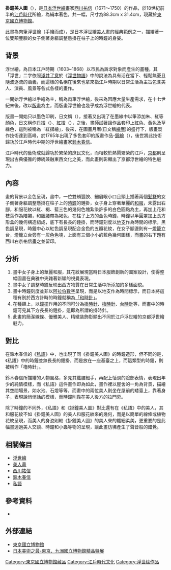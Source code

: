 {{no footnotes|time=2017-01-26T13:43:45+00:00}}
{{refimprove|time=2017-01-26T13:43:45+00:00}}
{{infobox artwork
| image_file         = 掛鐘美人圖.jpg
| image_size         = 180px
| title              = 掛鐘美人畫
| other_language_1   = [[日語|日語]]
| other_title_1      = 柱時計美人図<br/>（はしらどけいびじんず）
| artist             = [[西川祐信|西川祐信]]
| year               = 十八世紀前半
| type               = [[畫作|畫作]]
| height             = 88.3
| width              = 31.4
| museum             = [[東京國立博物館|東京國立博物館]]
}}

'''掛鐘美人圖'''（{{jpn|j=柱時計美人図|hg=はしらどけいびじんず|rm=Hashiradokeibijinzu}}），是[[日本|日本]][[浮世繪|浮世繪]]畫家[[西川祐信|西川祐信]]（1671～1750）的作品，於18世紀前半的[[江戶時代|江戶時代]]所繪，為絹本著色，共一幅，尺寸為88.3cm x 31.4cm，現藏於[[東京國立博物館|東京國立博物館]]。

此畫為肉筆浮世繪（手繪而成），是日本浮世繪[[美人畫|美人畫]]的經典範例之一，描繪著一位雙頰豐腴的女子側著身軀調整懸掛在柱子上的時鐘的身姿。

== 背景 ==
浮世繪，為日本江戶時期（1603~1868）以市民為訴求對象而產生的畫種，其「浮世」二字依照[[淺井了意|淺井了意]]於《[[浮世物語|浮世物語]]》中的說法為具有活在當下、輕鬆無憂且隨波逐流的涵義，而這樣的名稱在後來也拿來指江戶時期以日常生活為主旨包含美人、演員、風景等各式各樣的畫作。

一開始浮世繪以手繪為主，稱為肉筆浮世繪，後來為因應大量生產需求，在十七世紀末後，改以[[版畫|版畫]]為主，而版畫浮世繪也幾乎成為浮世繪的代表。

版畫一開始只以墨色印刷，日文稱{{tsl|ja|墨摺|墨摺}}（{{lang-ja|すみずりえ}}），接著又出現了在墨線中以筆添加朱、紅等顏色，日文稱作[[丹摺|丹摺]]（{{lang-ja|たんえ}}）、[[紅摺|紅摺]]（{{lang-ja|べにえ}}），之後，畫師試著讓作品套印上紅色、黃色及草綠色，這則被稱為「紅摺繪」，後來，在圖畫月曆(日文稱[[繪曆|繪曆]])的盛行下，版畫製作技術達到高峰，於1765年出現了多色套印的版畫作品-[[錦繪|錦繪]]（{{lang-ja|にしきえ}}），後世將此技術歸功於江戶時代中期的浮世繪畫家[[鈴木春信|鈴木春信]]。

江戶時代的藝術成就歸功於繁榮的庶民文化，而相較於熱鬧繁榮的江戶，[[京都|京都]]則呈現出古典優雅的傳統兼融東西文化之美，而此畫則彰顯出了京都浮世繪的特色魅力。

== 內容 ==
畫的背景以金色呈現，畫中，一位雙頰豐腴、細眉眼小口且頭上插著兩個[[髮簪|髮簪]]的女子側著身軀調整懸掛在柱子上的[[時鐘|時鐘]]的錘掛，女子身上穿著華麗的[[和服|和服]]，未露出右腳，和服花紋以紅、褐、藍三色的幾何色塊紮染許多的白色圓點為主，再加上花和枝葉作為陪襯，和服腰帶為褐色，在柱子上方的金色時鐘，時鐘以半圓罩加上長方形盒的幾何構造組成，底下有長長的錘掛，而時鐘刻度以[[地支|地支]]作為時間的標示，黑色調呈現，時鐘中心以紅色調呈現配合金色的五瓣花紋，在女子腳邊則有一[[燈籠|燈籠]]立台，燈籠立台旁有一灰色色塊，上面有三個小小的藍色幾何圖樣，而畫的右下題有西川右京祐信畫之並留印。

== 分析 ==
# 畫中女子身上的華麗和服，其花紋展現當時日本服飾創新的圖案設計，使得整幅圖畫在典雅中夾雜著新穎的視覺表現。
# 畫中女子調整時鐘反映出西方物質在日常生活中所添加的多樣面貌。
# 畫中時鐘刻度並非以[[阿拉伯數字|阿拉伯數字]]呈現，而是以地支作為時間標示，而日本將這種有別於西方計時的時鐘就稱為[[「和時針」|「和時針」]]。
# 在種類上，以[[鐘擺|鐘擺]]作用的不同可分為[[掛時針|掛時針]]、[[櫓時針|櫓時針]]、[[台時針|台時針]]等，而畫中的時鐘可見其下方長長的錘掛，這即為所謂的掛時針。
# 此畫的簡潔線條、優雅美人、精緻裝飾彰顯出不同於江戶浮世繪的京都浮世繪魅力。

== 對比 ==
{{infobox artwork
| image_file         = 私語.jpg
| image_size         = 200px
| title              = 私語
| other_language_1   = [[日語|日語]]
| other_title_1      = 私語<br/>（つぶやき）
| artist             = [[鈴木春信|鈴木春信]]
| year               = 十八世紀
| type               = [[畫作|畫作]]
| height             = 28.5
| width              = 21.2
| museum             = [[東京國立博物館|東京國立博物館]]
}}

在鈴木春信的《[[私語|私語]]》中，也出現了同《掛鐘美人圖》的時鐘造形，但不同的是，《私語》中的時鐘並無長長的錘掛，而是放在一座基臺之上，而這類型的時鐘，則被稱作「櫓時針」。

鈴木春信所描繪的人物風格，多見其纖腰細手，再配上恬淡的臉部表情，表現出年少的純情模樣，而《私語》這件畫作即為如此，畫作裡以屋舍的一角為背景，描繪其空間場景，如水池、石燈等等，而畫中的兩位美人則坐在屋前的矮臺上，靠著身子，表現說悄悄話的模樣，而時鐘則靠在美人後方的拉門旁。

除了時鐘的不同外，《私語》和《掛鐘美人圖》對比還有在《私語》中的美人，其和服花紋不如《掛鐘美人圖》的美人和服花紋來的幾何，而是以簡單的線條或植物花紋呈現，而美人的身姿則較《掛鐘美人圖》的美人來的纖細柔美，更重要的是此幅畫透過美人交談、時鐘和小蟲等物的呈現，讓此畫彷彿產生了聲音般的錯覺。

== 相關條目 ==
* [[浮世繪|浮世繪]]
* [[美人畫|美人畫]]
* [[西川祐信|西川祐信]]
* [[鈴木春信|鈴木春信]]
* [[私語|私語]]

== 參考資料 ==
* {{cite book |author=何傳馨、林天人 |title= 日本美術之最-東京、九州國立博物館精品特展 |publisher= 國立故宮博物院 |year= 2016 |isbn= 978-957-562-778-2 }}

== 外部連結 ==
* [http://www.tnm.jp/ 東京國立博物館] {{Wayback|url=http://www.tnm.jp/ |date=20040129155109 }}
* [https://web.archive.org/web/20170207100703/http://jpartm.npm.gov.tw/ 日本美術之最-東京、九洲國立博物館精品特展]

[[Category:東京國立博物館藏品|Category:東京國立博物館藏品]]
[[Category:江戶時代文化|Category:江戶時代文化]]
[[Category:浮世绘作品|Category:浮世绘作品]]